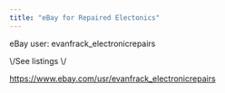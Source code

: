 ---
title: "eBay for Repaired Electonics"
---

eBay user: evanfrack_electronicrepairs

\\/See listings \\/

<https://www.ebay.com/usr/evanfrack_electronicrepairs>
